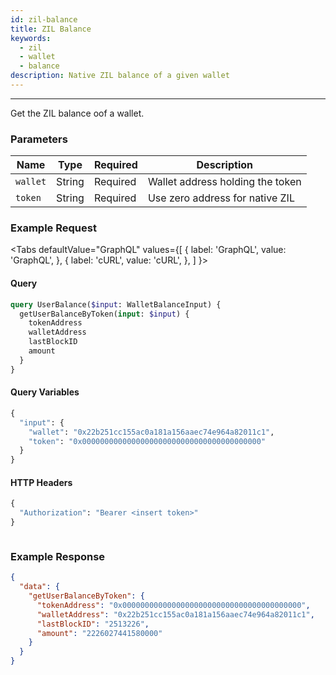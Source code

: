 ```yaml
---
id: zil-balance
title: ZIL Balance
keywords:
  - zil
  - wallet
  - balance
description: Native ZIL balance of a given wallet
---
```



---

Get the ZIL balance oof a wallet.



### Parameters

| Name      | Type    | Required | Description                                                                                                                                                                                              |
| --------- | ------- | -------- | ----------------------------------
| `wallet`  | String  | Required | Wallet address holding the token    
| `token`   | String  | Required | Use zero address for native ZIL    



### Example Request


<Tabs
  defaultValue="GraphQL"
  values={[
    { label: 'GraphQL', value: 'GraphQL', },
    { label: 'cURL', value: 'cURL', },
  ]
}>

<TabItem value="GraphQL">

#### Query


```graphql
query UserBalance($input: WalletBalanceInput) {
  getUserBalanceByToken(input: $input) {
    tokenAddress
    walletAddress
    lastBlockID
    amount
  }
}
```

#### Query Variables

```graphql
{
  "input": {
    "wallet": "0x22b251cc155ac0a181a156aaec74e964a82011c1",
    "token": "0x0000000000000000000000000000000000000000"
  }
}
```

#### HTTP Headers

```graphql
{
  "Authorization": "Bearer <insert token>" 
}
```

</TabItem>


<TabItem value="cURL">

```curl
```

</TabItem>
</Tabs>

### Example Response

```json
{
  "data": {
    "getUserBalanceByToken": {
      "tokenAddress": "0x0000000000000000000000000000000000000000",
      "walletAddress": "0x22b251cc155ac0a181a156aaec74e964a82011c1",
      "lastBlockID": "2513226",
      "amount": "2226027441580000"
    }
  }
}
```

